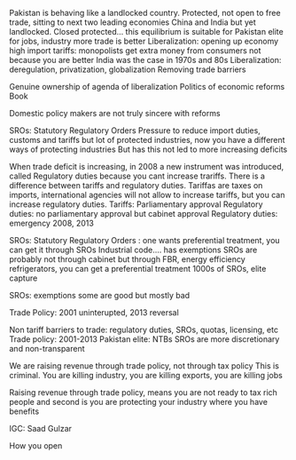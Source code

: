 
Pakistan is behaving like a landlocked country. Protected, not open to free trade, sitting to next two leading economies China and India
but yet landlocked.
Closed protected... this equilibrium  is suitable for Pakistan elite
for jobs, industry
more trade is better
Liberalization: opening up economy
high import tariffs: monopolists get extra money from consumers not because you are better
India was the case in 1970s and 80s
Liberalization: deregulation, privatization, globalization
Removing trade barriers 

Genuine ownership of agenda of liberalization
Politics of economic reforms Book

Domestic policy makers are not truly sincere with reforms 

SROs: Statutory Regulatory Orders
Pressure to reduce import duties, customs and tariffs but lot of protected industries, now you have a different ways of protecting industries 
But has this not led to more increasing deficits


When trade deficit is increasing, in 2008 a new instrument was introduced, called Regulatory duties because you cant increase trariffs.
There is a difference between tariffs and regulatory duties. Tariffas are taxes on imports, international agencies will not allow to increase tariffs, but you can increase regulatory duties.
Tariffs: Parliamentary approval
Regulatory duties: no parliamentary approval but cabinet approval
Regulatory duties: emergency
2008, 2013

SROs: Statutory Regulatory Orders : one wants preferential treatment, you can get it through SROs
Industrial code.... has exemptions
SROs are probably not through cabinet but through FBR, energy efficiency refrigerators, you can get a preferential treatment
1000s of SROs, elite capture

SROs: exemptions
some are good but mostly bad

Trade Policy: 2001 uninterupted, 2013 reversal

Non tariff barriers to trade: regulatory duties, SROs, quotas, licensing, etc
Trade policy: 2001-2013
Pakistan elite: NTBs 
SROs are more discretionary and non-transparent

We are raising revenue through trade policy, not through tax policy
This is criminal. You are killing industry, you are killing exports, you are killing jobs

Raising revenue through trade policy, means you are not ready to tax rich people
and second is you are protecting your industry where you have benefits



IGC: Saad Gulzar 

How you open
